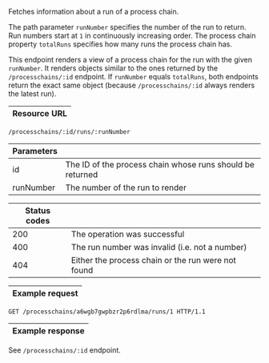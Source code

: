 
Fetches information about a run of a <ScrollLink href="#process-chains">process chain</ScrollLink>.

The path parameter `runNumber` specifies the number of the run to return. Run
numbers start at `1` in continuously increasing order. The process chain property
`totalRuns` specifies how many runs the process chain has.

This endpoint renders a view of a process chain for the run with the given
`runNumber`. It renders objects similar to the ones returned by the <ScrollLink href="#get-process-chain-by-id">`/processchains/:id` endpoint</ScrollLink>.
If `runNumber` equals `totalRuns`, both endpoints return the exact same object
(because <ScrollLink href="#get-process-chain-by-id">`/processchains/:id`</ScrollLink>
always renders the latest run).

| Resource URL |
| ------------ |

```http
/processchains/:id/runs/:runNumber
```

| Parameters |                                    |
| ---------- | ---------------------------------- |
| id         | The ID of the process chain whose runs should be returned |
| runNumber  | The number of the run to render    |

| Status codes |                              |
| ------------ | ---------------------------- |
| 200          | The operation was successful |
| 400          | The run number was invalid (i.e. not a number) |
| 404          | Either the process chain or the run were not found |

| Example request |
| --------------- |

```http
GET /processchains/a6wgb7gwpbzr2p6rdlma/runs/1 HTTP/1.1
```

| Example response |
| ---------------- |

See <ScrollLink href="#get-process-chain-by-id">`/processchains/:id` endpoint</ScrollLink>.
